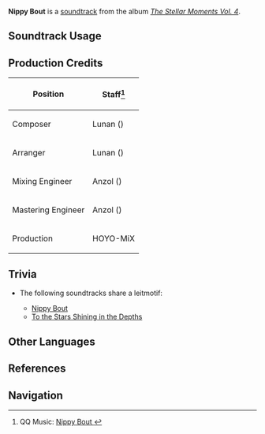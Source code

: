 {{Soundtrack Infobox
|image          = The Stellar Moments Vol. 4.png
|album          = The Stellar Moments Vol. 4
|disc           = 
|number         = 23
|featured       =
|featured2      =
|featured3      =
|featured_disc  =
|featured_disc2 =
|featured_disc3 =
|youtube_id     = 1rS1nHRFvbw
|spotify_id     = 3JNSadS2THKFBNxKO5M2xo
|previous       = Sonnet of Profundity
|next           = Veritas Numquam Perit
}}
'''Nippy Bout''' is a [[soundtrack]] from the album ''[[The Stellar Moments Vol. 4]]''.

==Soundtrack Usage==
{{Soundtrack Usage
|quest     = 
|location  = 
|domain    = 
|eventgameplay = Iridescent Arataki Rockin' for Life Tour de Force of Awesomeness/Xtreme Carnival Ensemble;;Starlit Letter//post-matching [[Wriothesley]]'s voice-over
|mediaoriginal=Character Demo;;Wriothesley
}}

<!--
==Other Arrangements==
{{Files by Category Gallery|Media Using an Unreleased Arrangement of {{subst:#titleparts:{{subst:PAGENAME}}}} Soundtrack}}
-->
==Production Credits==
{| class="wikitable"
! Position
! Staff<ref>QQ Music: [https://y.qq.com/n/ryqq/songDetail/0010hZt305gNeS Nippy Bout {{zh|霜烈竞逐}}]</ref>
|-
! Composer
| Lunan ({{zh|路南}})
|-
! Arranger
| Lunan ({{zh|路南}})
|-
! Mixing Engineer
| Anzol ({{zh|鸦雀有声}})
|-
! Mastering Engineer
| Anzol ({{zh|鸦雀有声}})
|-
! Production
| HOYO-MiX
|}

==Trivia==
* <section begin="WrioLeitmotif" />The following soundtracks share a leitmotif:
** [[Nippy Bout]]
** [[To the Stars Shining in the Depths (Soundtrack)|To the Stars Shining in the Depths]]<section end="WrioLeitmotif" />

==Other Languages==
{{Other Languages
|en       = Nippy Bout
|es       = Competición gélida
|es_tl    = Icy Competition
|zhs      = 霜烈竞逐
|zhs_rm   = Shuāngliè Jìngzhú
|zht      = 霜烈競逐
|zht_rm   = Shuāngliè Jìngzhú
|zh_tl    = A Frosty Competition
|ja       = 霜烈の競争
|ja_rm    = Souretsu no Kyousou
|ja_tl    = Competition of Inclement Frost
}}

==References==
{{Reflist}}

==Navigation==
{{Soundtrack Navbox|The Stellar Moments}}